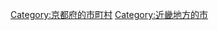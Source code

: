 {{Commonscat|Nagaokakyo, Kyoto}}
{{Catmore}}

{{DEFAULTSORT:Nagaokakyo-shi}}
[[Category:京都府的市町村|Category:京都府的市町村]]
[[Category:近畿地方的市|Category:近畿地方的市]]